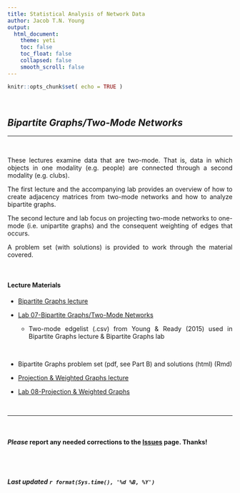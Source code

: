 ```yaml
---
title: Statistical Analysis of Network Data
author: Jacob T.N. Young
output: 
  html_document:
    theme: yeti
    toc: false
    toc_float: false
    collapsed: false
    smooth_scroll: false
---
```


<style>
body {
text-align: justify}
</style>

```r
knitr::opts_chunk$set( echo = TRUE )
```


<br>

## *Bipartite Graphs/Two-Mode Networks*

----

<br>


These lectures examine data that are two-mode. That is, data in which objects in one modality (e.g. people) are connected through a second modality (e.g. clubs). 

The first lecture and the accompanying lab provides an overview of how to create adjacency matrices from two-mode networks and how to analyze bipartite graphs. 

The second lecture and lab focus on projecting two-mode networks to one-mode (i.e. unipartite graphs) and the consequent weighting of edges that occurs. 

A problem set (with solutions) is provided to work through the material covered.

<br>

#### Lecture Materials  

  + [Bipartite Graphs lecture](../lectures/lecture-07-bipartite.pdf)
  
  + [Lab 07-Bipartite Graphs/Two-Mode Networks](../labs/lab-07-bipartite.html)
  
    + Two-mode edgelist (.csv) from Young & Ready (2015) used in Bipartite Graphs lecture & Bipartite Graphs lab  
  
  <br>
  
  + Bipartite Graphs problem set (pdf, see Part B) and solutions (html) (Rmd)
  
  + [Projection & Weighted Graphs lecture](../lectures/lecture-08-projection-weighted.pdf)
  
  + [Lab 08-Projection & Weighted Graphs](../labs/lab-08-projection-weighted.html)

<br>

____

<br>

#### ***Please*** report any needed corrections to the [Issues](https://github.com/jacobtnyoung/SAND/issues/new) page. Thanks!

<br>
<br>


###### ***Last updated `r format(Sys.time(), '%d %B, %Y')`***